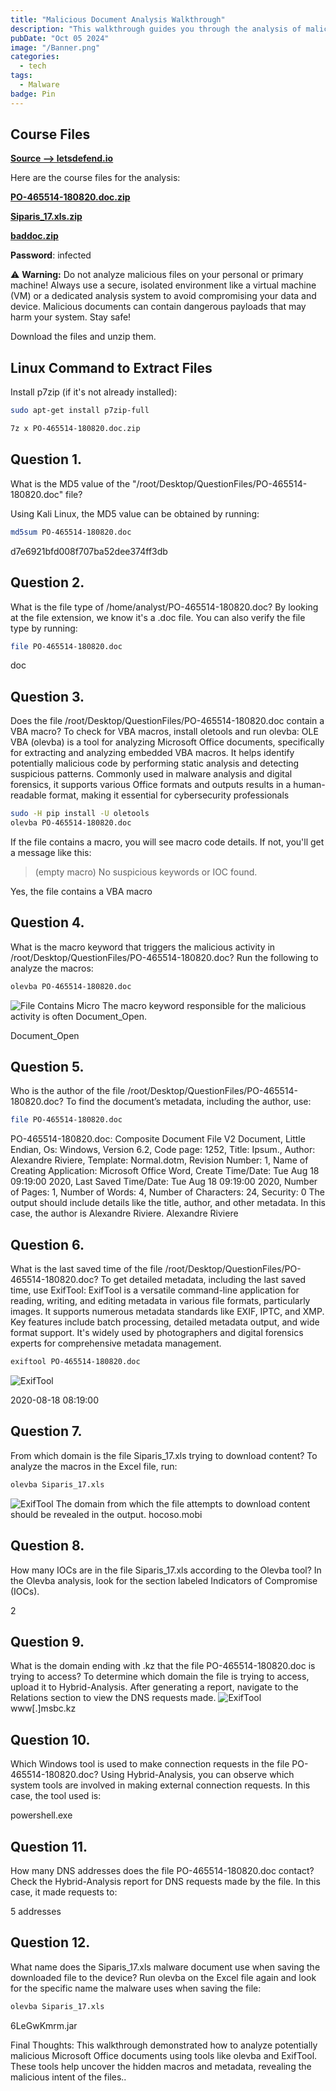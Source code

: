 ```yaml
---
title: "Malicious Document Analysis Walkthrough"
description: "This walkthrough guides you through the analysis of malicious documents using various tools and techniques."
pubDate: "Oct 05 2024"
image: "/Banner.png"
categories:
  - tech
tags:
  - Malware
badge: Pin
---
```



## Course Files

[**Source --> letsdefend.io**](https://app.letsdefend.io/training/lesson_detail/analysis-with-sandboxes)

Here are the course files for the analysis:

[**PO-465514-180820.doc.zip**](https://letsdefend-images.s3.us-east-2.amazonaws.com/Courses/MaliciousDocumentAnalysis-Malware-Samples/PO-465514-180820.doc.zip)

[**Siparis_17.xls.zip**](https://letsdefend-images.s3.us-east-2.amazonaws.com/Courses/MaliciousDocumentAnalysis-Malware-Samples/Siparis_17.xls.zip)

[**baddoc.zip**](https://letsdefend-images.s3.us-east-2.amazonaws.com/Courses/MaliciousDocumentAnalysis-Malware-Samples/baddoc.zip)

**Password**: infected

<Warning>⚠️ **Warning:** Do not analyze malicious files on your personal or primary machine! Always use a secure, isolated environment like a virtual machine (VM) or a dedicated analysis system to avoid compromising your data and device. Malicious documents can contain dangerous payloads that may harm your system. Stay safe!</Warning>

Download the files and unzip them.


## Linux Command to Extract Files
Install p7zip (if it's not already installed):

```bash
sudo apt-get install p7zip-full
```
```bash
7z x PO-465514-180820.doc.zip
```

## Question 1.
 What is the MD5 value of the "/root/Desktop/QuestionFiles/PO-465514-180820.doc" file?

Using Kali Linux, the MD5 value can be obtained by running:

```bash
md5sum PO-465514-180820.doc
```

<Collapse title="View Answer.">
  <Success>d7e6921bfd008f707ba52dee374ff3db</Success>
</Collapse>

## Question 2. 
What is the file type of /home/analyst/PO-465514-180820.doc?
By looking at the file extension, we know it's a .doc file. You can also verify the file type by running:

```bash
file PO-465514-180820.doc
```
<Collapse title="View Answer.">
  <Success>doc</Success>
</Collapse>


## Question 3. 
Does the file /root/Desktop/QuestionFiles/PO-465514-180820.doc contain a VBA macro?
To check for VBA macros, install oletools and run olevba:
<Info> OLE VBA (olevba) is a tool for analyzing Microsoft Office documents, specifically for extracting and analyzing embedded VBA macros. It helps identify potentially malicious code by performing static analysis and detecting suspicious patterns. Commonly used in malware analysis and digital forensics, it supports various Office formats and outputs results in a human-readable format, making it essential for cybersecurity professionals </Info>

```bash
sudo -H pip install -U oletools
olevba PO-465514-180820.doc
```
If the file contains a macro, you will see macro code details. If not, you'll get a message like this:
> (empty macro)
> No suspicious keywords or IOC found.

<Collapse title="View Answer.">
  <Success>Yes, the file contains a VBA macro</Success>
</Collapse>


## Question 4. 
What is the macro keyword that triggers the malicious activity in /root/Desktop/QuestionFiles/PO-465514-180820.doc?
Run the following to analyze the macros:

```bash
olevba PO-465514-180820.doc
```
![File Contains Micro](/main/microKey.PNG)
The macro keyword responsible for the malicious activity is often Document_Open.

<Collapse title="View Answer.">
  <Success>Document_Open</Success>
</Collapse>

## Question 5. 
Who is the author of the file /root/Desktop/QuestionFiles/PO-465514-180820.doc?
To find the document’s metadata, including the author, use:

```bash
file PO-465514-180820.doc
```

<Collapse title="sample output">
 PO-465514-180820.doc: Composite Document File V2 Document, Little Endian, Os: Windows, Version 6.2, Code page: 1252, Title: Ipsum., Author: Alexandre Riviere, Template: Normal.dotm, Revision Number: 1, Name of Creating Application: Microsoft Office Word, Create Time/Date: Tue Aug 18 09:19:00 2020, Last Saved Time/Date: Tue Aug 18 09:19:00 2020, Number of Pages: 1, Number of Words: 4, Number of Characters: 24, Security: 0
</Collapse>
The output should include details like the title, author, and other metadata. In this case, the author is Alexandre Riviere.

<Collapse title="View Answer.">
<Success>Alexandre Riviere</Success>
</Collapse>

## Question 6.
What is the last saved time of the file /root/Desktop/QuestionFiles/PO-465514-180820.doc?
To get detailed metadata, including the last saved time, use ExifTool:
<Info>ExifTool is a versatile command-line application for reading, writing, and editing metadata in various file formats, particularly images. It supports numerous metadata standards like EXIF, IPTC, and XMP. Key features include batch processing, detailed metadata output, and wide format support. It's widely used by photographers and digital forensics experts for comprehensive metadata management.</Info>

```bash
exiftool PO-465514-180820.doc
```
![ExifTool](/main/lastmodified_date.PNG)

<Collapse title="View Answer.">
<Success>2020-08-18 08:19:00</Success>
</Collapse>

## Question 7.
From which domain is the file Siparis_17.xls trying to download content?
To analyze the macros in the Excel file, run:

```bash
olevba Siparis_17.xls
```
![ExifTool](/main/domains.PNG)
The domain from which the file attempts to download content should be revealed in the output.
<Collapse title="View Answer.">
<Success>hocoso.mobi</Success>
</Collapse>

## Question 8. 
How many IOCs are in the file Siparis_17.xls according to the Olevba tool?
In the Olevba analysis, look for the section labeled Indicators of Compromise (IOCs).

<Collapse title="View Answer.">
<Success>2</Success>
</Collapse>

## Question 9. 
What is the domain ending with .kz that the file PO-465514-180820.doc is trying to access?
To determine which domain the file is trying to access, upload it to Hybrid-Analysis. After generating a report, navigate to the Relations section to view the DNS requests made.
![ExifTool](/main/hybrid.PNG)
<Collapse title="View Answer.">
<Success>www[.]msbc.kz</Success>
</Collapse>

## Question 10.
Which Windows tool is used to make connection requests in the file PO-465514-180820.doc?
Using Hybrid-Analysis, you can observe which system tools are involved in making external connection requests. In this case, the tool used is:

<Collapse title="View Answer.">
<Success>powershell.exe</Success>
</Collapse>

## Question 11. 
How many DNS addresses does the file PO-465514-180820.doc contact?
Check the Hybrid-Analysis report for DNS requests made by the file. In this case, it made requests to:

<Collapse title="View Answer.">
<Success>5 addresses</Success>
</Collapse>

## Question 12. 
What name does the Siparis_17.xls malware document use when saving the downloaded file to the device?
Run olevba on the Excel file again and look for the specific name the malware uses when saving the file:

```bash
olevba Siparis_17.xls
```
<Collapse title="View Answer.">
<Success>6LeGwKmrm.jar</Success>
</Collapse>

<Info>Final Thoughts: This walkthrough demonstrated how to analyze potentially malicious Microsoft Office documents using tools like olevba and ExifTool. These tools help uncover the hidden macros and metadata, revealing the malicious intent of the files..</Info>

